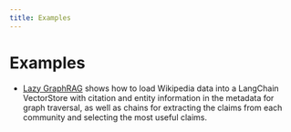 ```yaml
---
title: Examples
---
```


# Examples

* [Lazy GraphRAG](./lazy-graph-rag.ipynb) shows how to load Wikipedia data into a LangChain VectorStore with citation and entity information in the metadata for graph traversal, as well as chains for extracting the claims from each community and selecting the most useful claims.